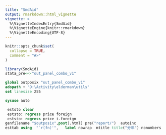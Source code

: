 ```yaml
---
title: "SmdAid"
output: rmarkdown::html_vignette
vignette: >
  %\VignetteIndexEntry{SmdAid}
  %\VignetteEngine{knitr::rmarkdown}
  %\VignetteEncoding{UTF-8}
---
```


```r
knitr::opts_chunk$set(
  collapse = TRUE,
  comment = "#>"
)
```

```r
library(SmdAid)
stata_pre<<-"out_panel_combo_v1"
```


```stata
global outposix "out_panel_combo_v1"
adopath + "D:\Activity\elderman\utils"
set linesize 255
```

```stata
sysuse auto
```



```stata

 eststo clear
 eststo: regress price foreign
 eststo: regress price i.foreign 
genfilename "$outposix",post(.html) pre("report/")  autoinc 
esttab using  "`r(fn)'",   label nowrap  mtitle title("分年") nonumbers unstack noline html


```




